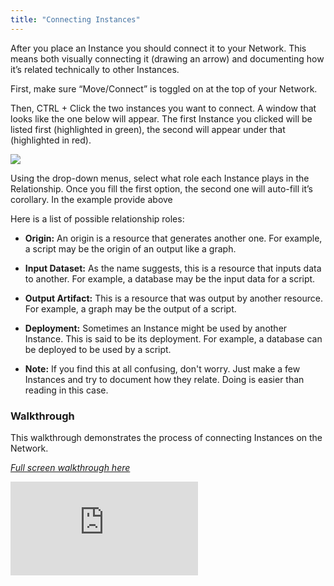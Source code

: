 ```yaml
---
title: "Connecting Instances"
---
```

After you place an Instance you should connect it to your Network. This means both visually connecting it (drawing an arrow) and documenting how it’s related technically to other Instances.

First, make sure “Move/Connect” is toggled on at the top of your Network. 

Then, CTRL + Click the two instances you want to connect. A window that looks like the one below will appear. The first Instance you clicked will be listed first (highlighted in green), the second will appear under that (highlighted in red).


<Frame caption="Connecting Instances">
  <img src="https://d27n7fycrsusaz.cloudfront.net/highlightedpic.JPG" />
</Frame>

Using the drop-down menus, select what role each Instance plays in the Relationship. Once you fill the first option, the second one will auto-fill it’s corollary. In the example provide above 

Here is a list of possible relationship roles:

* **Origin:** An origin is a resource that generates another one. For example, a script may be the origin of an output like a graph. 
 
* **Input Dataset:** As the name suggests, this is a resource that inputs data to another. For example, a database may be the input data for a script.
 
* **Output Artifact:** This is a resource that was output by another resource. For example, a graph may be the output of a script. 
 
* **Deployment:** Sometimes an Instance might be used by another Instance. This is said to be its deployment. For example, a database can be deployed to be used by a script.

* **Note:** If you find this at all confusing, don't worry. Just make a few Instances and try to document how they relate. Doing is easier than reading in this case.

### Walkthrough

This walkthrough demonstrates the process of connecting Instances on the Network.

*[Full screen walkthrough here](https://app.supademo.com/demo/okOaQejcDaiiSG7EtpQ0a)*

<iframe src="https://app.supademo.com/embed/okOaQejcDaiiSG7EtpQ0a" frameborder="0" webkitallowfullscreen="true" mozallowfullscreen="true" allowfullscreen style={{"width":"719px","height":"500px","border":"none"}}></iframe>
